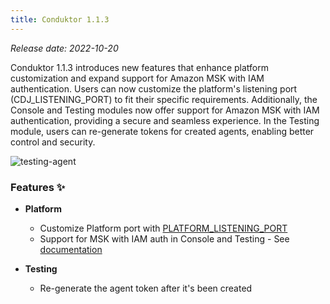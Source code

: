 ```yaml
---
title: Conduktor 1.1.3
---
```


*Release date: 2022-10-20*

Conduktor 1.1.3 introduces new features that enhance platform customization and expand support for Amazon MSK with IAM authentication. Users can now customize the platform's listening port (CDJ_LISTENING_PORT) to fit their specific requirements. Additionally, the Console and Testing modules now offer support for Amazon MSK with IAM authentication, providing a secure and seamless experience. In the Testing module, users can re-generate tokens for created agents, enabling better control and security.

![testing-agent](https://user-images.githubusercontent.com/2573301/203622154-7ecad706-6299-4692-bbd2-674c6e267c72.png)

### Features ✨

- **Platform**

  - Customize Platform port with [PLATFORM_LISTENING_PORT](https://docs.conduktor.io/platform/get-started/configuration/env-variables/)
  - Support for MSK with IAM auth in Console and Testing - See [documentation](https://docs.conduktor.io/)

- **Testing**
  - Re-generate the agent token after it's been created
